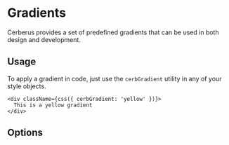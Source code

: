 

# Gradients

Cerberus provides a set of predefined gradients that can be used in both design and development.

## Usage

To apply a gradient in code, just use the `cerbGradient` utility in any of your style objects.

```tsx
<div className={css({ cerbGradient: 'yellow' })}>
  This is a yellow gradient
</div>
```

## Options

<GradientList />